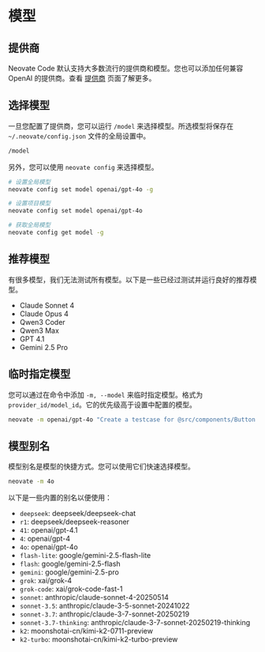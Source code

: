 # 模型

## 提供商

Neovate Code 默认支持大多数流行的提供商和模型。您也可以添加任何兼容 OpenAI 的提供商。查看 [提供商](./providers) 页面了解更多。

## 选择模型

一旦您配置了提供商，您可以运行 `/model` 来选择模型。所选模型将保存在 `~/.neovate/config.json` 文件的全局设置中。

```bash
/model
```

另外，您可以使用 `neovate config` 来选择模型。

```bash
# 设置全局模型
neovate config set model openai/gpt-4o -g

# 设置项目模型
neovate config set model openai/gpt-4o

# 获取全局模型
neovate config get model -g
```

## 推荐模型

有很多模型，我们无法测试所有模型。以下是一些已经过测试并运行良好的推荐模型。

- Claude Sonnet 4
- Claude Opus 4
- Qwen3 Coder
- Qwen3 Max
- GPT 4.1
- Gemini 2.5 Pro

## 临时指定模型

您可以通过在命令中添加 `-m, --model` 来临时指定模型。格式为 `provider_id/model_id`。它的优先级高于设置中配置的模型。

```bash
neovate -m openai/gpt-4o "Create a testcase for @src/components/Button.tsx"
```

## 模型别名

模型别名是模型的快捷方式。您可以使用它们快速选择模型。

```bash
neovate -m 4o
```

以下是一些内置的别名以便使用：

- `deepseek`: deepseek/deepseek-chat
- `r1`: deepseek/deepseek-reasoner
- `41`: openai/gpt-4.1
- `4`: openai/gpt-4
- `4o`: openai/gpt-4o
- `flash-lite`: google/gemini-2.5-flash-lite
- `flash`: google/gemini-2.5-flash
- `gemini`: google/gemini-2.5-pro
- `grok`: xai/grok-4
- `grok-code`: xai/grok-code-fast-1
- `sonnet`: anthropic/claude-sonnet-4-20250514
- `sonnet-3.5`: anthropic/claude-3-5-sonnet-20241022
- `sonnet-3.7`: anthropic/claude-3-7-sonnet-20250219
- `sonnet-3.7-thinking`: anthropic/claude-3-7-sonnet-20250219-thinking
- `k2`: moonshotai-cn/kimi-k2-0711-preview
- `k2-turbo`: moonshotai-cn/kimi-k2-turbo-preview
